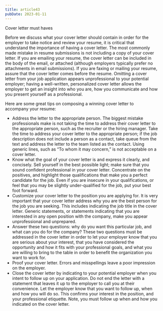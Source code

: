 ```yaml
---
title: article43
pubDate: 2023-01-11
---
```


Cover letter must haves

Before we discuss what your cover letter should contain in order for the employer to take notice and review your resume, it is critical that understand the importance of having a cover letter. The most commonly made mistake in resume submissions is not including a copy of your cover letter. If you are emailing your resume, the cover letter can be included in the body of the email, or attached (although employers typically prefer no attachments in email submissions). If you are faxing or mailing your resume, assure that the cover letter comes before the resume. Omitting a cover letter from your job application appears unprofessional to your potential employer; having a well-written, personalized cover letter allows the employer to get an insight into who you are, how you communicate and how you present yourself as a professional. 

Here are some great tips on composing a winning cover letter to accompany your resume:
-	Address the letter to the appropriate person. The biggest mistake professionals make is not taking the time to address their cover letter to the appropriate person, such as the recruiter or the hiring manager. Take the time to address your cover letter to the appropriate person; if the job description does not include a person as a contact, take queue from the text and address the letter to the team listed as the contact. Using generic lines, such as “To whom it may concern,” is not acceptable on a cover letter. 
-	Know what the goal of your cover letter is and express it clearly, and concisely. Sell yourself in the best possible light; make sure that you sound confident professional in your cover letter. Concentrate on the positives, and highlight those qualifications that make you a perfect candidate for the job. Even if you are insecure in your qualifications, or feel that you may be slightly under-qualified for the job, put your best foot forward.
-	Customize your cover letter to the position you are applying for. It is very important that your cover letter address why you are the best person for the job you are seeking. This includes indicating the job title in the cover letter. Generic statements, or statements indicating that you are interested in any open position with the company, make you appear unprofessional and unprepared. 
-	Answer these two questions: why do you want this particular job, and what can you do for the company? These two questions must be addressed in the cover letter in order to let your employer know that you are serious about your interest, that you have considered the opportunity and how it fits with your professional goals, and what you are willing to bring to the table in order to benefit the organization you want to work for. 
-	Proof your cover letter. Errors and misspellings leave a poor impression on the employer. 
-	Close the cover letter by indicating to your potential employer when you intent to follow up on your application. Do not end the letter with a statement that leaves it up to the employer to call you at their convenience. Let the employer know that you want to follow up, when and how you will do so. This confirms your interest in the position, and your professional etiquette. Note, you must follow up when and how you indicated on the cover letter.
